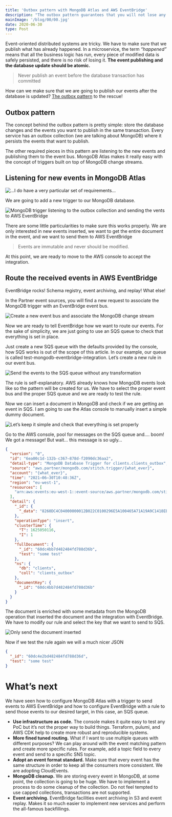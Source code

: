 ```yaml
---
title: 'Outbox pattern with MongoDB Atlas and AWS EventBridge'
description: "The outbox pattern guarantees that you will not lose any message. Let's see how easy is to implement it using."
mainImage: '/blog/00/00.jpg'
date: 2020-06-30
type: Post
---
```


Event-oriented distributed systems are tricky. We have to make sure that we publish
what has already happened. In a microservice, the term _“happened”_ means that all the business logic has run, every piece
of modified data is safely persisted, and there is no risk of losing it. **The event publishing and the database update
should be atomic.**

> Never publish an event before the database transaction has committed

How can we make sure that we are going to publish our events after the database is updated? [The outbox pattern](https://microservices.io/patterns/data/transactional-outbox.html) to the
rescue!

## Outbox pattern

The concept behind the outbox pattern is pretty simple: store the database changes and the events you want to publish in
the same transaction. Every service has an outbox collection (we are talking about MongoDB) where it persists the events
that want to publish.

The other required pieces in this pattern are listening to the new events and publishing them to the event bus. MongoDB
Atlas makes it really easy with the concept of triggers built on top of MongoDB change streams.

## Listening for new events in MongoDB Atlas

<Image
  src="/blog/00/00.jpg"
  alt="...I do have a very particular set of requirements..."
  width={550}
  height={400}
/>

We are going to add a new trigger to our MongoDB database.

<Image
  src="/blog/00/01.png"
  alt="MongoDB trigger listening to the outbox collection and sending the vents to AWS EventBridge"
  width={1133}
  height={1827}
/>

There are some little particularities to make sure this works properly. We are only interested in new events inserted,
we want to get the entire document in the event, and we want to send them to AWS EventBridge

> Events are immutable and never should be modified.

At this point, we are ready to move to the AWS console to accept the integration.

## Route the received events in AWS EventBridge

EventBridge rocks! Schema registry, event archiving, and replay! What else!

In the Partner event sources, you will find a new request to associate the MongoDB trigger with an EventBridge event
bus.

<Image
  src="/blog/00/02.png"
  alt="Create a new event bus and associate the MongoDB change stream"
  width={1333}
  height={491}
/>

Now we are ready to tell EventBridge how we want to route our events. For the sake of simplicity, we are just going to
use an SQS queue to check that everything is set in place.

Just create a new SQS queue with the defaults provided by the console, how SQS works is out of the scope of this
article. In our example, our queue is called test-mongodb-eventbridge-integration. Let’s create a new rule in our event
bus.

<Image
  src="/blog/00/03.png"
  alt="Send the events to the SQS queue without any transformation"
  width={879}
  height={2216}
/>

The rule is self-explanatory. AWS already knows how MongoDB events look like so the pattern will be created for us. We
have to select the proper event bus and the proper SQS queue and we are ready to test the rule.

Now we can insert a document in MongoDB and check if we are getting an event in SQS. I am going to use the Atlas console
to manually insert a simple dummy document.

<Image
  src="/blog/00/04.png"
  alt="Let’s keep it simple and check that everything is set properly"
  width={630}
  height={320}
/>

Go to the AWS console, pool for messages on the SQS queue and…. boom! We got a message! But wait… this message is so
ugly…

```json
{
  "version": "0",
  "id": "6ea00c1d-132b-c367–878d-f2090dc36aa2",
  "detail-type": "MongoDB Database Trigger for clients.clients_outbox",
  "source": "aws.partner/mongodb.com/stitch.trigger/{what_ever}",
  "account": "{what_ever}",
  "time": "2021–06–30T10:48:36Z",
  "region": "eu-west-1",
  "resources": [
    "arn:aws:events:eu-west-1::event-source/aws.partner/mongodb.com/stitch.trigger/{what_ever}"
  ],
  "detail": {
    "_id": {
      "_data": "8260DC4C04000000012B022C0100296E5A100465A71A19A9C1418EBFAE336B10B53DD746645F6964006460DC4BB7D482484FD788D36B0004"
    },
    "operationType": "insert",
    "clusterTime": {
      "T": 1625050116,
      "I": 1
    },
    "fullDocument": {
      "_id": "60dc4bb7d482484fd788d36b",
      "test": "some test"
    },
    "ns": {
      "db": "clients",
      "coll": "clients_outbox"
    },
    "documentKey": {
      "_id": "60dc4bb7d482484fd788d36b"
    }
  }
}
```

The document is enriched with some metadata from the MongoDB operation that inserted the document and the integration with EventBridge. We have to modify our rule and select the key that we want to send to SQS.

<Image
  src="/blog/00/05.png"
  alt="Only send the document inserted"
  width={485}
  height={248}
/>

Now if we test the rule again we will a much nicer JSON

```json
{
  "_id": "60dc4e2bd482484fd788d36d",
  "test": "some test"
}
```

# What’s next

We have seen how to configure MongoDB Atlas with a trigger to send events to AWS EventBridge and how to configure EventBridge with a rule to send those events to our desired target, in this case, an SQS queue.

- **Use infrastructure as code.** The console makes it quite easy to test any PoC but it’s not the proper way to build things. Terraform, pulumi, and AWS CDK help to create more robust and reproducible systems.
- **More fined tuned routing.** What if I want to use multiple queues with different purposes? We can play around with the event matching pattern and create more specific rules. For example, add a topic field to every event and send to a specific SNS topic.
- **Adopt an event format standard.** Make sure that every event has the same structure in order to keep all the consumers more consistent. We are adopting CloudEvents.
- **MongoDB cleanup.** We are storing every event in MongoDB, at some point, the collection is going to be huge. We have to implement a process to do some cleanup of the collection. Do not feel tempted to use capped collections, transactions are not supported.
- **Event archiving.** EventBridge facilities event archiving in S3 and event replay. Makes it so much easier to implement new services and perform the all-famous backfillings.
